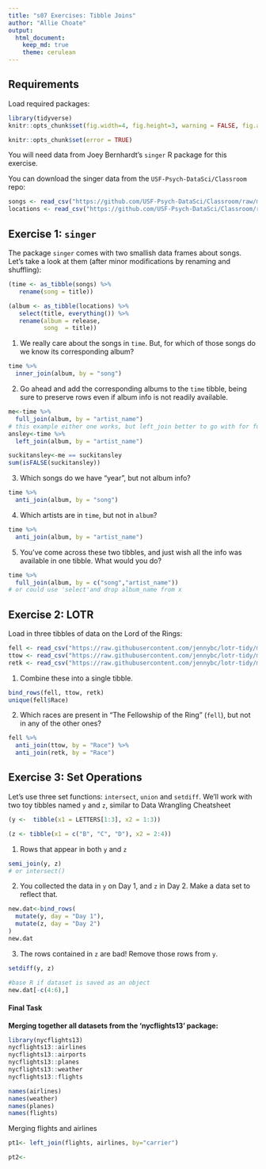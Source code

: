 ```yaml
---
title: "s07 Exercises: Tibble Joins"
author: "Allie Choate"
output: 
  html_document:
    keep_md: true
    theme: cerulean
---
```


## Requirements

Load required packages:

```r
library(tidyverse)
knitr::opts_chunk$set(fig.width=4, fig.height=3, warning = FALSE, fig.align = "center")
```

<!-- The following chunk allows errors when knitting -->

```r
knitr::opts_chunk$set(error = TRUE)
```



You will need data from Joey Bernhardt's `singer` R package for this exercise. 

You can download the singer data from the `USF-Psych-DataSci/Classroom` repo:

```r
songs <- read_csv("https://github.com/USF-Psych-DataSci/Classroom/raw/master/data/singer/songs.csv")
locations <- read_csv("https://github.com/USF-Psych-DataSci/Classroom/raw/master/data/singer/loc.csv")
```





## Exercise 1: `singer`

The package `singer` comes with two smallish data frames about songs. 
Let's take a look at them (after minor modifications by renaming and shuffling):

```r
(time <- as_tibble(songs) %>% 
   rename(song = title))
```

```r
(album <- as_tibble(locations) %>% 
   select(title, everything()) %>% 
   rename(album = release,
          song  = title))
```


1. We really care about the songs in `time`. But, for which of those songs do we 
   know its corresponding album?

```r
time %>% 
  inner_join(album, by = "song")
```




2. Go ahead and add the corresponding albums to the `time` tibble, being sure to 
   preserve rows even if album info is not readily available.

```r
me<-time %>% 
  full_join(album, by = "artist_name")
# this example either one works, but left_join better to go with for future datasets
ansley<-time %>% 
  left_join(album, by = "artist_name")

suckitansley<-me == suckitansley
sum(isFALSE(suckitansley))

```



3. Which songs do we have "year", but not album info?

```r
time %>% 
  anti_join(album, by = "song")
```



4. Which artists are in `time`, but not in `album`?

```r
time %>% 
  anti_join(album, by = "artist_name")
```


5. You've come across these two tibbles, and just wish all the info was 
   available in one tibble. What would you do?

```r
time %>% 
  full_join(album, by = c("song","artist_name"))
# or could use 'select'and drop album_name from x
```





## Exercise 2: LOTR

Load in three tibbles of data on the Lord of the Rings:

```r
fell <- read_csv("https://raw.githubusercontent.com/jennybc/lotr-tidy/master/data/The_Fellowship_Of_The_Ring.csv")
ttow <- read_csv("https://raw.githubusercontent.com/jennybc/lotr-tidy/master/data/The_Two_Towers.csv")
retk <- read_csv("https://raw.githubusercontent.com/jennybc/lotr-tidy/master/data/The_Return_Of_The_King.csv")
```

1. Combine these into a single tibble.

```r
bind_rows(fell, ttow, retk)
unique(fell$Race)
```

2. Which races are present in "The Fellowship of the Ring" (`fell`), but not in 
   any of the other ones?

```r
fell %>% 
  anti_join(ttow, by = "Race") %>% 
  anti_join(retk, by = "Race")
```


## Exercise 3: Set Operations

Let's use three set functions: `intersect`, `union` and `setdiff`. We'll work 
with two toy tibbles named `y` and `z`, similar to Data Wrangling Cheatsheet

```r
(y <-  tibble(x1 = LETTERS[1:3], x2 = 1:3))
```

```r
(z <- tibble(x1 = c("B", "C", "D"), x2 = 2:4))
```

1. Rows that appear in both `y` and `z`

```r
semi_join(y, z) 
# or intersect()
```


2. You collected the data in `y` on Day 1, and `z` in Day 2. 
   Make a data set to reflect that.

```r
new.dat<-bind_rows(
  mutate(y, day = "Day 1"),
  mutate(z, day = "Day 2")
)
new.dat
```

3. The rows contained in `z` are bad! Remove those rows from `y`.

```r
setdiff(y, z)
```
```r
#base R if dataset is saved as an object
new.dat[-c(4:6),]
```




#### Final Task

**Merging together all datasets from the 'nycflights13' package:**

```r
library(nycflights13)
nycflights13::airlines
nycflights13::airports
nycflights13::planes
nycflights13::weather
nycflights13::flights
```


```r
names(airlines)
names(weather)
names(planes)
names(flights)
```

Merging flights and airlines 
```r
pt1<- left_join(flights, airlines, by="carrier")
```

```r
pt2<- 
```





